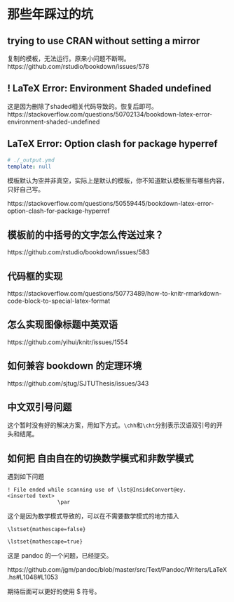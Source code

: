 \appendix

# 那些年踩过的坑 {#chap:stumble}

## trying to use CRAN without setting a mirror

复制的模板，无法运行。原来小问题不断啊。
https://github.com/rstudio/bookdown/issues/578

## ! LaTeX Error: Environment Shaded undefined

这是因为删除了shaded相关代码导致的。恢复后即可。
https://stackoverflow.com/questions/50702134/bookdown-latex-error-environment-shaded-undefined

## LaTeX Error: Option clash for package hyperref

```yaml
# ./_output.ymd
template: null
```

模板默认为空并非真空，实际上是默认的模板，你不知道默认模板里有哪些内容，只好自己写。

https://stackoverflow.com/questions/50559445/bookdown-latex-error-option-clash-for-package-hyperref

## 模板前的中括号的文字怎么传送过来？

https://github.com/rstudio/bookdown/issues/583

## 代码框的实现

https://stackoverflow.com/questions/50773489/how-to-knitr-rmarkdown-code-block-to-special-latex-format

## 怎么实现图像标题中英双语

https://github.com/yihui/knitr/issues/1554

## 如何兼容 bookdown 的定理环境

https://github.com/sjtug/SJTUThesis/issues/343

## 中文双引号问题

这个暂时没有好的解决方案，用如下方式。`\chh`和`\cht`分别表示汉语双引号的开头和结尾。

## 如何把 自由自在的切换数学模式和非数学模式

遇到如下问题

```block2
! File ended while scanning use of \lst@InsideConvert@ey.
<inserted text> 
                \par 
```

这个是因为数学模式导致的，可以在不需要数学模式的地方插入

```block2
\lstset{mathescape=false}

\lstset{mathescape=true}
```

这是 pandoc 的一个问题，已经提交。

https://github.com/jgm/pandoc/blob/master/src/Text/Pandoc/Writers/LaTeX.hs#L1048#L1053

期待后面可以更好的使用 $ 符号。